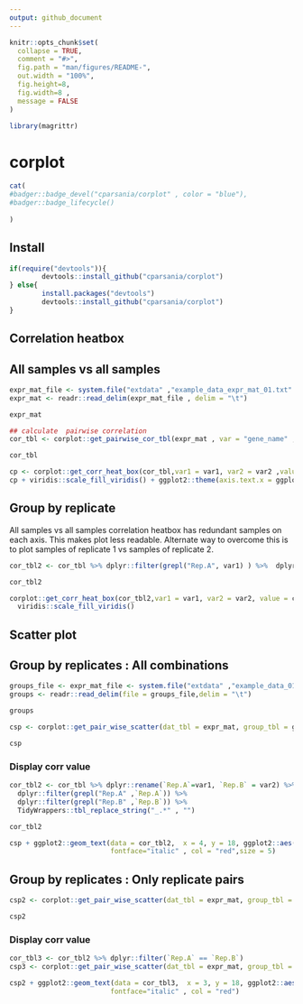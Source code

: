```yaml
---
output: github_document
---
```


<!-- README.md is generated from README.Rmd. Please edit that file -->

```r
knitr::opts_chunk$set(
  collapse = TRUE,
  comment = "#>",
  fig.path = "man/figures/README-",
  out.width = "100%",
  fig.height=8,
  fig.width=8 ,
  message = FALSE
)
```

```r
library(magrittr)
```
# corplot 
<!-- badges: start -->

```r
cat(
#badger::badge_devel("cparsania/corplot" , color = "blue"),
#badger::badge_lifecycle()
  
)

```
<!-- badges: end -->

## Install

```r
if(require("devtools")){
        devtools::install_github("cparsania/corplot")
} else{
        install.packages("devtools")
        devtools::install_github("cparsania/corplot")
}

```

## Correlation heatbox 

## All samples vs all samples

```r

expr_mat_file <- system.file("extdata" ,"example_data_expr_mat_01.txt" , package = "corplot")
expr_mat <- readr::read_delim(expr_mat_file , delim = "\t") 

expr_mat

## calculate  pairwise correlation 
cor_tbl <- corplot::get_pairwise_cor_tbl(expr_mat , var = "gene_name" , method = "pearson") 

cor_tbl

cp <- corplot::get_corr_heat_box(cor_tbl,var1 = var1, var2 = var2 ,value = corr) 
cp + viridis::scale_fill_viridis() + ggplot2::theme(axis.text.x = ggplot2::element_text(angle=90))

```

## Group by replicate

All samples vs all samples correlation heatbox has redundant samples on each axis. This makes plot less readable. Alternate way to overcome this is to plot samples of replicate 1 vs samples of replicate 2.    

```r
cor_tbl2 <- cor_tbl %>% dplyr::filter(grepl("Rep.A", var1) ) %>%  dplyr::filter(grepl("Rep.B", var2) )

cor_tbl2

corplot::get_corr_heat_box(cor_tbl2,var1 = var1, var2 = var2, value = corr) + 
  viridis::scale_fill_viridis() 

```

## Scatter plot 

## Group by replicates : All combinations 

``` r
groups_file <- expr_mat_file <- system.file("extdata" ,"example_data_01_sample_groups.txt" , package = "corplot")
groups <- readr::read_delim(file = groups_file,delim = "\t") 

groups 

csp <- corplot::get_pair_wise_scatter(dat_tbl = expr_mat, group_tbl = groups,var_plot = condition, var_plot_group = repl,dat_id = gene_name)

csp
```

### Display corr value

```r

cor_tbl2 <- cor_tbl %>% dplyr::rename(`Rep.A`=var1, `Rep.B` = var2) %>% 
  dplyr::filter(grepl("Rep.A" ,`Rep.A`)) %>%
  dplyr::filter(grepl("Rep.B" ,`Rep.B`)) %>% 
  TidyWrappers::tbl_replace_string("_.*" , "")

cor_tbl2

csp + ggplot2::geom_text(data = cor_tbl2,  x = 4, y = 18, ggplot2::aes(label = paste("r","=",corr , sep = "")) , 
                         fontface="italic" , col = "red",size = 5)


```

## Group by replicates : Only replicate pairs  
```r
csp2 <- corplot::get_pair_wise_scatter(dat_tbl = expr_mat, group_tbl = groups,var_plot = condition, var_plot_group = repl,dat_id = gene_name,view_matrix = FALSE)

csp2
```

### Display corr value

``` r
cor_tbl3 <- cor_tbl2 %>% dplyr::filter(`Rep.A` == `Rep.B`) 
csp3 <- corplot::get_pair_wise_scatter(dat_tbl = expr_mat, group_tbl = groups,var_plot = condition, var_plot_group = repl,dat_id = gene_name,view_matrix = FALSE)

csp2 + ggplot2::geom_text(data = cor_tbl3,  x = 3, y = 18, ggplot2::aes(label = paste("r","=",corr , sep = "")) , 
                         fontface="italic" , col = "red")

```






